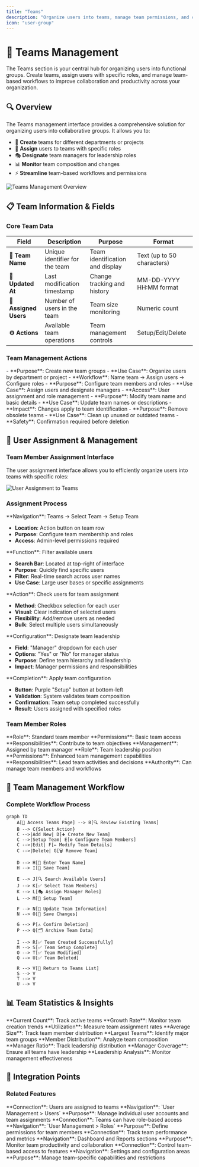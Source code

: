 ```yaml
---
title: "Teams"
description: "Organize users into teams, manage team permissions, and configure team-based access controls"
icon: "user-group"
---
```


# 👥 Teams Management

<Info>
The Teams section is your central hub for organizing users into functional groups. Create teams, assign users with specific roles, and manage team-based workflows to improve collaboration and productivity across your organization.
</Info>

## 🔍 Overview

The Teams management interface provides a comprehensive solution for organizing users into collaborative groups. It allows you to:

- 👥 **Create** teams for different departments or projects
- 👤 **Assign** users to teams with specific roles
- 🎭 **Designate** team managers for leadership roles
- 📊 **Monitor** team composition and changes
- ⚡ **Streamline** team-based workflows and permissions

<img src="/images/user-management/teams/overview.png" alt="Teams Management Overview" />

## 📋 Team Information & Fields

### Core Team Data

| Field | Description | Purpose | Format |
|-------|-------------|---------|---------|
| **👥 Team Name** | Unique identifier for the team | Team identification and display | Text (up to 50 characters) |
| **📅 Updated At** | Last modification timestamp | Change tracking and history | MM-DD-YYYY HH:MM format |
| **👤 Assigned Users** | Number of users in the team | Team size monitoring | Numeric count |
| **⚙️ Actions** | Available team operations | Team management controls | Setup/Edit/Delete |

### Team Management Actions

<CardGroup cols={3}>
<Card title="➕ Add Team" icon="plus">
- **Purpose**: Create new team groups
- **Use Case**: Organize users by department or project
- **Workflow**: Name team → Assign users → Configure roles
</Card>
<Card title="⚙️ Setup Team" icon="gear">
- **Purpose**: Configure team members and roles
- **Use Case**: Assign users and designate managers
- **Access**: User assignment and role management
</Card>

<Card title="✏️ Edit Team" icon="pencil">
- **Purpose**: Modify team name and basic details
- **Use Case**: Update team names or descriptions
- **Impact**: Changes apply to team identification
</Card>

<Card title="🗑️ Delete Team" icon="trash">
- **Purpose**: Remove obsolete teams
- **Use Case**: Clean up unused or outdated teams
- **Safety**: Confirmation required before deletion
</Card>
</CardGroup>

## 👤 User Assignment & Management

### Team Member Assignment Interface

The user assignment interface allows you to efficiently organize users into teams with specific roles:

<img src="/images/user-management/teams/user-asign.png" alt="User Assignment to Teams" />

### Assignment Process

<Steps>
<Step title="👥 Access Team Setup">
**Navigation**: Teams → Select Team → Setup Team

- **Location**: Action button on team row
- **Purpose**: Configure team membership and roles
- **Access**: Admin-level permissions required
</Step>

<Step title="🔍 Search Users">
**Function**: Filter available users

- **Search Bar**: Located at top-right of interface
- **Purpose**: Quickly find specific users
- **Filter**: Real-time search across user names
- **Use Case**: Large user bases or specific assignments
</Step>

<Step title="✅ Select Team Members">
**Action**: Check users for team assignment

- **Method**: Checkbox selection for each user
- **Visual**: Clear indication of selected users
- **Flexibility**: Add/remove users as needed
- **Bulk**: Select multiple users simultaneously
</Step>

<Step title="🎭 Assign Manager Roles">
**Configuration**: Designate team leadership

- **Field**: "Manager" dropdown for each user
- **Options**: "Yes" or "No" for manager status
- **Purpose**: Define team hierarchy and leadership
- **Impact**: Manager permissions and responsibilities
</Step>

<Step title="💾 Setup Team">
**Completion**: Apply team configuration

- **Button**: Purple "Setup" button at bottom-left
- **Validation**: System validates team composition
- **Confirmation**: Team setup completed successfully
- **Result**: Users assigned with specified roles
</Step>
</Steps>

### Team Member Roles

<CardGroup cols={2}>
<Card title="👤 Team Member" icon="user">
**Role**: Standard team member
**Permissions**: Basic team access
**Responsibilities**: Contribute to team objectives
**Management**: Assigned by team manager
</Card>

<Card title="🎭 Team Manager" icon="user-check">
**Role**: Team leadership position
**Permissions**: Enhanced team management capabilities
**Responsibilities**: Lead team activities and decisions
**Authority**: Can manage team members and workflows
</Card>
</CardGroup>

## 🔄 Team Management Workflow

### Complete Workflow Process

```mermaid
graph TD
    A[👥 Access Teams Page] --> B[🔍 Review Existing Teams]
    B --> C{Select Action}
    C -->|Add New| D[➕ Create New Team]
    C -->|Setup Team| E[⚙️ Configure Team Members]
    C -->|Edit| F[✏️ Modify Team Details]
    C -->|Delete| G[🗑️ Remove Team]
    
    D --> H[📝 Enter Team Name]
    H --> I[💾 Save Team]
    
    E --> J[🔍 Search Available Users]
    J --> K[✅ Select Team Members]
    K --> L[🎭 Assign Manager Roles]
    L --> M[💾 Setup Team]
    
    F --> N[📝 Update Team Information]
    N --> O[💾 Save Changes]
    
    G --> P[⚠️ Confirm Deletion]
    P --> Q[🗂️ Archive Team Data]
    
    I --> R[✅ Team Created Successfully]
    M --> S[✅ Team Setup Complete]
    O --> T[✅ Team Modified]
    Q --> U[✅ Team Deleted]
    
    R --> V[🔄 Return to Teams List]
    S --> V
    T --> V
    U --> V
```

## 📊 Team Statistics & Insights

<CardGroup cols={3}>
<Card title="👥 Total Teams" icon="user-group">
**Current Count**: Track active teams
**Growth Rate**: Monitor team creation trends
**Utilization**: Measure team assignment rates
</Card>

<Card title="👤 Team Members" icon="users">
**Average Size**: Track team member distribution
**Largest Teams**: Identify major team groups
**Member Distribution**: Analyze team composition
</Card>

<Card title="🎭 Team Managers" icon="user-check">
**Manager Ratio**: Track leadership distribution
**Manager Coverage**: Ensure all teams have leadership
**Leadership Analysis**: Monitor management effectiveness
</Card>
</CardGroup>

    

## 🔗 Integration Points

### Related Features

<CardGroup cols={2}>
<Card title="👤 Users Management" icon="users">
**Connection**: Users are assigned to teams
**Navigation**: `User Management > Users`
**Purpose**: Manage individual user accounts and team assignments
</Card>

<Card title="🎭 Roles Management" icon="shield">
**Connection**: Teams can have role-based access
**Navigation**: `User Management > Roles`
**Purpose**: Define permissions for team members
</Card>

<Card title="📊 Team Analytics" icon="chart-line">
**Connection**: Track team performance and metrics
**Navigation**: Dashboard and Reports sections
**Purpose**: Monitor team productivity and collaboration
</Card>

<Card title="🔐 Team Permissions" icon="lock">
**Connection**: Control team-based access to features
**Navigation**: Settings and configuration areas
**Purpose**: Manage team-specific capabilities and restrictions
</Card>
</CardGroup>



